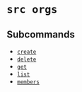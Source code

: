 # `src orgs`

## Subcommands


* [`create`](create.mdx)
* [`delete`](delete.mdx)
* [`get`](get.mdx)
* [`list`](list.mdx)
* [`members`](members/index.mdx)
	